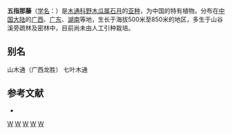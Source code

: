 {{Infraspeciesbox
| genus = Stauntonia
| species = obovatifoliola
| varietas = intermedia
| authority = (Y. C. Wu) T. Chen
}}

'''五指那藤'''（[[学名|学名]]：{{lang|la|''Stauntonia obovatifoliola'' subsp. ''intermedia''}}）是[[木通科|木通科]][[野木瓜属|野木瓜属]][[石月|石月]]的[[亚种|亚种]]，为中国的特有植物。分布在[[中国大陆|中国大陆]]的[[广西|广西]]、[[广东|广东]]、[[湖南|湖南]]等地，生长于海拔500米至850米的地区，多生于山谷溪旁疏林及密林中，目前尚未由人工引种栽培。

== 别名 ==
山木通（广西龙胜） 七叶木通

== 参考文献 ==
<div class="references-small">
* {{cite web| url =http://www.bioinfo.cn/db05/KmzwSpecies.php?action=view&id=12851| title =五指那藤（亚种）| work =《中国高等植物数据库全库》| publisher =中国科学院微生物研究所| author =昆明植物研究所| accessdate =2009-02-24| deadurl =yes| archiveurl =https://web.archive.org/web/20160305005000/http://www.bioinfo.cn/db05/KmzwSpecies.php?action=view&id=12851| archivedate =2016-03-05}}
</div>
{{Taxonbar|from=Q10881811}}

[[Category:野木瓜属|W]]
[[Category:中國特有植物|W]]
[[Category:广西植物|W]]
[[Category:广东植物|W]]
[[Category:湖南植物|W]]